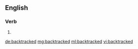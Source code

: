 ==English==

===Verb===
{{head|en}}

# {{en-past of|backtrack}}

[[de:backtracked]]
[[mg:backtracked]]
[[ml:backtracked]]
[[vi:backtracked]]